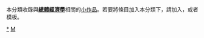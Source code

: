 {{Catnav|頁面分類|社会|经济|经济学|宏观经济学}}
{{Hiddencat}}
{{WPSS-cat}}
本分類收錄與'''[[總體經濟學|總體經濟學]]'''相關的[[Wikipedia:小作品|小作品]]。若要將條目加入本分類下，請加入'''{{tl|Macroeconomics-stub}}'''，或者'''{{tl|總體經濟學小作品}}'''模板。

[[Category:宏觀經濟學|*]]
[[Category:經濟學小作品|M]]
